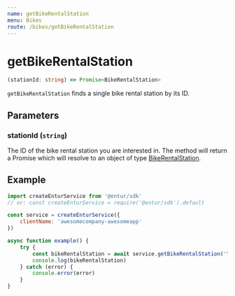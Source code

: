 ```yaml
---
name: getBikeRentalStation
menu: Bikes
route: /bikes/getBikeRentalStation
---
```


# getBikeRentalStation

```typescript
(stationId: string) => Promise<BikeRentalStation>
```

`getBikeRentalStation` finds a single bike rental station by its ID.

## Parameters

### stationId (`string`)
The ID of the bike rental station you are interested in. The method will return a Promise which will resolve to an object of type [BikeRentalStation](flow-types/BikeRentalStation.js).

## Example

```javascript
import createEnturService from '@entur/sdk'
// or: const createEnturService = require('@entur/sdk').default

const service = createEnturService({
    clientName: 'awesomecompany-awesomeapp'
})

async function example() {
    try {
        const bikeRentalStation = await service.getBikeRentalStation('YBE:VehicleSharingParkingArea:368')
        console.log(bikeRentalStation)
    } catch (error) {
        console.error(error)
    }
}
```
